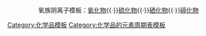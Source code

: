 {{周期表框架|[[氧化物]]|氧化物
|H=[[水分子|H<sub>2</sub>O]]
|Li=[[氧化锂|Li<sub>2</sub>O]]
|Be=[[氧化铍|BeO]]
|B=[[三氧化二硼|B<sub>2</sub>O<sub>3</sub>]]<br>[[一氧化二硼|B<sub>2</sub>O]]
|C=[[一氧化碳|CO]]<BR>[[二氧化碳|CO<sub>2</sub>]]<br>[[碳氧化物|CO<sub>''x''</sub>]]
|N=[[一氧化氮|NO]]<br>[[二氧化氮|NO<sub>2</sub>]]<br>[[氮氧化物|NO<sub>''x''</sub>]]
|F=[[二氟化氧|OF<sub>2</sub>]]<br>[[二氟化二氧|O<sub>2</sub>F<sub>2</sub>]]
|Na=[[氧化钠|Na<sub>2</sub>O]]
|Mg=[[氧化镁|MgO]]<BR>[[过氧化镁|MgO<sub>2</sub>]]
|Al= [[氧化铝|Al<sub>2</sub>O<sub>3</sub>]]
|Si=[[一氧化硅|SiO]]<br>[[二氧化硅|SiO<sub>2</sub>]]
|P=[[一氧化磷|PO]]<br>[[三氧化二磷|P<sub>2</sub>O<sub>3</sub>]]<br>[[五氧化二磷|P<sub>2</sub>O<sub>5</sub>]]
|S=[[二氧化硫|SO<sub>2</sub>]]<br>[[三氧化硫|SO<sub>3</sub>]]<br>[[硫氧化物|SO<sub>x</sub>]]
|Cl=[[一氧化二氯|Cl<sub>2</sub>O]]<br>[[二氧化氯|ClO<sub>2</sub>]]<br>[[氯的氧化物|ClO<sub>''x''</sub>]]
|K=[[氧化鉀|K<sub>2</sub>O]]
|Ca=[[氧化钙|CaO]]
|Sc=[[氧化钪|Sc<sub>2</sub>O<sub>3</sub>]]
|Ti=[[二氧化钛|TiO<sub>2</sub>]]
|V= [[一氧化钒|VO]]<BR>[[三氧化二钒|V<sub>2</sub>O<sub>3</sub>]]<BR>[[二氧化钒|VO<sub>2</sub>]]<BR>[[五氧化二钒|V<sub>2</sub>O<sub>5</sub>]]
|Cr=[[一氧化铬|CrO]]<BR>[[三氧化二铬|Cr<sub>2</sub>O<sub>3</sub>]]<BR>[[二氧化铬|CrO<sub>2</sub>]]<BR>[[三氧化铬|CrO<sub>3</sub>]]
|Mn= [[一氧化锰|MnO]]<br>[[二氧化锰|MnO<sub>2</sub>]]<br>[[四氧化三锰|Mn<sub>3</sub>O<sub>4</sub>]]<br>[[七氧化二锰|Mn<sub>2</sub>O<sub>7</sub>]]<br>[[氧化锰|MnO<sub>x</sub>]]
|Fe=[[氧化亚铁|FeO]]<br>[[氧化铁|Fe<sub>2</sub>O<sub>3</sub>]]<br>[[四氧化三铁|Fe<sub>3</sub>O<sub>4</sub>]]
|Co=[[氧化亚钴|CoO]]<br>[[三氧化二钴|Co<sub>2</sub>O<sub>3</sub>]]<br>[[四氧化三钴|Co<sub>3</sub>O<sub>4</sub>]]
|Ni=[[氧化镍|NiO]]<br>[[三氧化二镍|Ni<sub>2</sub>O<sub>3</sub>]]<br>[[四氧化三镍|Ni<sub>3</sub>O<sub>4</sub>]]
|Cu=[[氧化亚铜|Cu<sub>2</sub>O]]<br>[[氧化铜|CuO]]
|Zn=[[氧化鋅|ZnO]]<BR>[[过氧化锌|ZnO<sub>2</sub>]]
|Ga=[[氧化镓|Ga<sub>2</sub>O<sub>3</sub>]]</br>[[氧化亚镓|Ga<sub>2</sub>O]]
|Ge=[[一氧化鍺|GeO]]<BR>[[二氧化锗|GeO<sub>2</sub>]]
|As=[[三氧化二砷|As<sub>2</sub>O<sub>3</sub>]]<br>[[五氧化二砷|As<sub>2</sub>O<sub>5</sub>]]
|Se= [[二氧化硒|SeO<sub>2</sub>]]<br>[[三氧化硒|SeO<sub>3</sub>]]
|Br=[[一氧化二溴|Br<sub>2</sub>O]]<br>[[五氧化二溴|Br<sub>2</sub>O<sub>5</sub>]]
|Rb= [[氧化铷|Rb<sub>2</sub>O<sub></sub>]]
|Sr=[[氧化鍶|SrO]]
|Y=[[一氧化钇|YO]]<br>[[氧化钇|Y<sub>2</sub>O<sub>3</sub>]]
|Zr=[[二氧化锆|ZrO<sub>2</sub>]]
|Nb=[[一氧化铌|NbO]] <br>[[二氧化铌|NbO<sub>2</sub>]]<br>[[五氧化二铌|Nb<sub>2</sub>O<sub>5</sub>]]
|Mo=[[二氧化钼|MoO<sub>2</sub>]]<br>[[三氧化钼|MoO<sub>3</sub>]]
|Tc=[[二氧化锝|TcO<sub>2</sub>]]<BR>[[七氧化二锝|Tc<sub>2</sub>O<sub>7</sub>]]
|Ru=[[二氧化钌|RuO<sub>2</sub>]]</br>[[四氧化钌|RuO<sub>4</sub>]]
|Rh= [[三氧化二铑|Rh<sub>2</sub>O<sub>3</sub>]]<BR>[[二氧化铑|RhO<sub>2</sub>]]
|Pd=[[氧化钯|PdO]]
|Ag=[[氧化银|Ag<sub>2</sub>O]]<br>[[氧化高银|AgO]]
|Cd= [[氧化镉|CdO]]
|In=[[氧化铟(I)|In<sub>2</sub>O]]<BR>[[氧化铟(II)|InO]]<BR>[[氧化铟|In<sub>2</sub>O<sub>3</sub>]]
|Sn=[[一氧化锡|SnO]]<br>[[二氧化锡|SnO<sub>2</sub>]]
|Sb=[[三氧化二锑|Sb<sub>2</sub>O<sub>3</sub>]]<br>[[四氧化二锑|Sb<sub>2</sub>O<sub>4</sub>]]<br>[[五氧化二锑|Sb<sub>2</sub>O<sub>5</sub>]]
|Te=[[二氧化碲|TeO<sub>2</sub>]]<br>[[三氧化碲|TeO<sub>3</sub>]]
|I=[[五氧化二碘|I<sub>2</sub>O<sub>5</sub>]]
|Xe=[[二氧化氙|XeO<sub>2</sub>]]<BR>[[三氧化氙|XeO<sub>3</sub>]]<BR>[[四氧化氙|XeO<sub>4</sub>]]
|Cs=[[氧化銫|Cs<sub>2</sub>O]]
|Ba=[[氧化钡|BaO]]
|Hf=[[二氧化铪|HfO<sub>2</sub>]]
|Ta=[[五氧化二钽|Ta<sub>2</sub>O<sub>5</sub>]]
|W=[[二氧化钨|WO<sub>2</sub>]]<BR>[[三氧化钨|WO<sub>3</sub>]]
|Re=[[七氧化二铼|Re<sub>2</sub>O<sub>7</sub>]]
|Os=[[二氧化锇|OsO<sub>2</sub>]]<BR>[[四氧化锇|OsO<sub>4</sub>]]
|Ir=[[二氧化銥|IrO<sub>2</sub>]]<br>[[四氧化銥|IrO<sub>4</sub>]]
|Pt=[[二氧化铂|PtO<sub>2</sub>]]
|Au=[[三氧化二金|Au<sub>2</sub>O<sub>3</sub>]]
|Hg= [[氧化亚汞|Hg<sub>2</sub>O]]<br>[[氧化汞|HgO]]
|Tl=[[氧化亚铊|Tl<sub>2</sub>O]]<br>[[氧化铊|Tl<sub>2</sub>O<sub>3</sub>]]
|Pb=[[一氧化鉛|PbO]]<br>[[三氧化二铅|Pb<sub>2</sub>O<sub>3</sub>]]<br>[[四氧化三鉛|Pb<sub>3</sub>O<sub>4</sub>]]<br>[[二氧化鉛|PbO<sub>2</sub>]]
|Bi= [[氧化铋|Bi<sub>2</sub>O<sub>3</sub>]]
|Po=[[一氧化钋|PoO]]<BR>[[二氧化钋|PoO<sub>2</sub>]]<BR>[[三氧化钋|PoO<sub>3</sub>]]
|Rn=[[三氧化氡|RnO<sub>3</sub>]]
|Ra=[[氧化镭|RaO]]
|Hs=[[𬭶#化合物|HsO<sub>4</sub>]]
|La=[[一氧化镧|LaO]]<BR>[[氧化镧|La<sub>2</sub>O<sub>3</sub>]]
|Ce=[[一氧化铈|CeO]]<BR>[[三氧化二铈|Ce<sub>2</sub>O<sub>3</sub>]]<br>[[二氧化铈|CeO<sub>2</sub>]]
|Pr=[[一氧化镨|PrO]]<BR>[[氧化镨|Pr<sub>2</sub>O<sub>3</sub>]]<br>[[十一氧化六镨|Pr<sub>6</sub>O<sub>11</sub>]]<br>[[二氧化镨|PrO<sub>2</sub>]]
|Nd=[[一氧化钕|NdO]]<BR>[[氧化钕|Nd<sub>2</sub>O<sub>3</sub>]]
|Pm=[[氧化钷|Pm<sub>2</sub>O<sub>3</sub>]]
|Sm=[[氧化亚钐|SmO]]<br>[[氧化钐|Sm<sub>2</sub>O<sub>3</sub>]]
|Eu=[[氧化亚铕|EuO]]<br>[[氧化铕|Eu<sub>2</sub>O<sub>3</sub>]]
|Gd=[[氧化钆|Gd<sub>2</sub>O<sub>3</sub>]]
|Tb=[[三氧化二铽|Tb<sub>2</sub>O<sub>3</sub>]]<br>[[七氧化四铽|Tb<sub>4</sub>O<sub>7</sub>]]<br>[[二氧化铽|TbO<sub>2</sub>]]
|Dy=[[氧化镝|Dy<sub>2</sub>O<sub>3</sub>]]
|Ho=[[氧化钬|Ho<sub>2</sub>O<sub>3</sub>]]
|Er= [[氧化铒|Er<sub>2</sub>O<sub>3</sub>]]
|Tm=[[氧化铥|Tm<sub>2</sub>O<sub>3</sub>]]
|Yb=[[一氧化镱|YbO]]<BR>[[氧化镱|Yb<sub>2</sub>O<sub>3</sub>]]
|Lu=[[氧化镥|Lu<sub>2</sub>O<sub>3</sub>]]
|Ac=[[氧化锕|Ac<sub>2</sub>O<sub>3</sub>]]
|Th=[[一氧化钍|ThO]]<br>[[二氧化钍|ThO<sub>2</sub>]]
|Pa=[[一氧化鏷|PaO]]<BR>[[二氧化镤|PaO<sub>2</sub>]]<BR>[[五氧化二镤|Pa<sub>2</sub>O<sub>5</sub>]]
|U=[[二氧化鈾|UO<sub>2</sub>]]<br>[[三氧化铀|UO<sub>3</sub>]]<br>[[八氧化三鈾|U<sub>3</sub>O<sub>8</sub>]]<br>[[氧化铀|UO<sub>x</sub>]]
|Np=[[二氧化镎|NpO<sub>2</sub>]]<BR>[[五氧化二镎|Np<sub>2</sub>O<sub>5</sub>]]<BR>[[八氧化三镎|Np<sub>3</sub>O<sub>8</sub>]]
|Pu=[[二氧化钚|PuO<sub>2</sub>]]
|Am=[[二氧化鋂|AmO<sub>2</sub>]]
|Cm=[[三氧化二锔|Cm<sub>2</sub>O<sub>3</sub>]]</br>[[二氧化锔|CmO<sub>2</sub>]]
|Bk=[[三氧化二锫|Bk<sub>2</sub>O<sub>3</sub>]]<BR>[[二氧化锫|BkO<sub>2</sub>]]
|Cf=[[氧化锎|Cf<sub>2</sub>O<sub>3</sub>]]
|Es= [[三氧化二鑀|Es<sub>2</sub>O<sub>3</sub>]]
}}<noinclude>
<center>氧族阴离子模板：[[template:氧化物|氧化物]]{{·}}[[template:硫化物|硫化物]]{{·}}[[template:硒化物|硒化物]]{{·}}[[template:碲化物|碲化物]]</center>
[[Category:氧化物| ]]
[[Category:化学品模板]]
[[Category:化学品的元素周期表模板]]
</noinclude>